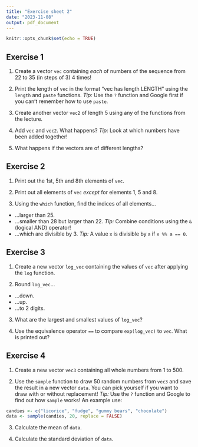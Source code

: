 ---
title: "Exercise sheet 2"
date: "2023-11-08"
output: pdf_document
---

```{r setup, include=FALSE}
knitr::opts_chunk$set(echo = TRUE)
```

## Exercise 1
1. Create a vector `vec` containing _each_ of
numbers of the sequence from 22 to 35 (in steps of 3) 4 times!

2. Print the length of `vec` in the format "vec has length LENGTH" using the `length` and `paste` functions. _Tip:_ Use the `?` function and Google first if you can't remember how to use `paste`.

3. Create another vector `vec2` of length 5 using any of the functions from the lecture.

4. Add `vec` and `vec2`. What happens?
_Tip:_ Look at which numbers have been added together!

5. What happens if the vectors are of different lengths?

## Exercise 2
1. Print out the 1st, 5th and 8th elements of `vec`.

2. Print out all elements of `vec` _except_ for elements 1, 5 and 8.

3. Using the `which` function, find the indices of all elements...
  - ...larger than 25.
  - ...smaller than 28 but larger than 22. _Tip:_ Combine conditions using the `&` (logical AND) operator!
  - ...which are divisible by 3. _Tip:_ A value `x` is divisible by `a` if `x %% a == 0`.

## Exercise 3
1. Create a new vector `log_vec` containing the values of `vec` after applying the `log` function.

2. Round `log_vec`...
  - ...down.
  - ...up.
  - ...to 2 digits.
  
3. What are the largest and smallest values of `log_vec`?

4. Use the equivalence operator `==` to compare `exp(log_vec)` to `vec`. What is printed out?

## Exercise 4
1. Create a new vector `vec3` containing all whole numbers from 1 to 500.

2. Use the `sample` function to draw 50 random numbers from `vec3` and save the result in a new vector `data`. You can pick yourself if you want to draw with or without replacement!
_Tip:_ Use the `?` function and Google to find out how `sample` works!
An example use: 
```{r eval = FALSE}
candies <- c("licorice", "fudge", "gummy bears", "chocolate")
data <- sample(candies, 20, replace = FALSE)
```

3. Calculate the mean of `data`.

4. Calculate the standard deviation of `data`.